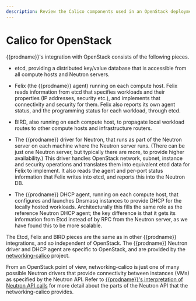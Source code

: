 ```yaml
---
description: Review the Calico components used in an OpenStack deployment.
---
```


# Calico for OpenStack

{{prodname}}'s integration with OpenStack consists of the following pieces.

- etcd, providing a distributed key/value database that is accessible from all
  compute hosts and Neutron servers.

- Felix (the {{prodname}} agent) running on each compute host. Felix reads
  information from etcd that specifies workloads and their properties (IP
  addresses, security etc.), and implements that connectivity and security for
  them. Felix also reports its own agent status, and the programming status
  for each workload, through etcd.

- BIRD, also running on each compute host, to propagate local workload routes
  to other compute hosts and infrastructure routers.

- The {{prodname}} driver for Neutron, that runs as part of the Neutron server on
  each machine where the Neutron server runs. (There can be just one Neutron
  server, but typically there are more, to provide higher availability.) This
  driver handles OpenStack network, subnet, instance and security operations
  and translates them into equivalent etcd data for Felix to implement. It
  also reads the agent and per-port status information that Felix writes into
  etcd, and reports this into the Neutron DB.

- The {{prodname}} DHCP agent, running on each compute host, that configures and
  launches Dnsmasq instances to provide DHCP for the locally hosted workloads.
  Architecturally this fills the same role as the reference Neutron DHCP agent;
  the key difference is that it gets its information from Etcd instead of by
  RPC from the Neutron server, as we have found this to be more scalable.

The Etcd, Felix and BIRD pieces are the same as in other {{prodname}} integrations,
and so independent of OpenStack. The {{prodname}} Neutron driver and DHCP agent are
specific to OpenStack, and are provided by the [networking-calico](https://github.com/projectcalico/networking-calico/) project.

From an OpenStack point of view, networking-calico is just one of many possible
Neutron drivers that provide connectivity between instances (VMs) as specified
by the Neutron API. Refer to [{{prodname}}'s interpretation of Neutron API calls](../../networking/openstack/neutron-api.mdx) for more detail about the
parts of the Neutron API that the networking-calico provides.

